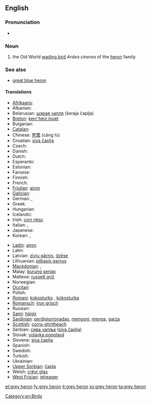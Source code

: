 ==English==
{{wikipedia}}

===Pronunciation===
* {{IPA|/ɡɻeɪ ˈhiɻɔn/}}

===Noun===
{{en-noun|head=[[grey]] [[heron]]}}

# the Old World [[wading bird]] ''Ardea cinerea'' of the [[heron]] family

===See also===
* [[great blue heron]]

====Translations====
{{rfc-level|Translations at L4+ not in L3 POS section|lang=en}}
{{trans-top|the Old World wading bird ''Ardea cinerea'' of the heron family}}
* [[Afrikaans]]: {{t|af|bloureier}}
* Albanian: {{t|sq|çapka e përhime}}
* Belarusian: [[шэрая чапля]] (šeraja čaplja) {{f}}
* [[Breton]]: [[kerc'heiz louet]]
* Bulgarian: {{t|bg|сива чапла|tr=siva čapla|f}}
* [[Catalan]]: {{t|ca|bernat pescaire|m}}
* Chinese: [[苍鹭]] (cāng lù)
* Croatian: [[siva čaplja]]
* Czech: {{t|cs|volavka popelavá}}
* Danish: {{t|da|fiskehejre}}
* Dutch: {{t+|nl|blauwe reiger|m}}
* Esperanto: {{t|eo|griza ardeo}}
* Estonian: {{t|et|hallhaigur}}
* Faroese: {{t|fo|hegri}}
* Finnish: {{t+|fi|harmaahaikara}}
* French: {{t|fr|héron cendré|m}}
* [[Friulian]]: [[airon]]
* [[Galician]]: {{t|gl|garza real|f}}
* German: {{t+|de|Graureiher|m}}, {{t+|de|Fischreiher|m}}
* Greek: {{t-|el|σταχτοτσικνιάς|m|tr=stachtotsikniás}}
* Hungarian: {{t-|hu|szürke gém}}
* Icelandic: {{t+|is|gráhegri}}
* Irish: [[corr réisc]]
* Italian: {{t|it|airone cenerino|m}}, {{t|it|ardea cinerea|f}}
* Japanese: {{t|ja|アオサギ|tr=aosagi}}
* Korean: {{t|ko|왜가리|tr=waegari}}, {{t|ko|푸른해오라기|tr=pureun-haeOragi}}
{{trans-mid}}
* [[Ladin]]: [[airon]]
* Latin: {{t|la|ardea cinerea|f}}
* Latvian: [[zivju gārnis]], [[dzēse]]
* Lithuanian: [[pilkasis garnys]]
* [[Macedonian]]: {{t|mk|гушар|tr=gúšar|m}}, {{t|mk|сива чапjа|tr=síva čapja|f}}
* Malay: [[burung seriap]]
* Maltese: [[russett griż]]
* Norwegian: {{t+|no|gråhegre}}
* [[Occitan]]: {{t|oc|bernat pescaire|m}}
* Polish: {{t|pl|czapla siwa|f}}
* [[Romani]]: [[kokosturko]] {{m}}, [[kokosturka]] {{f}}
* [[Romansch]]: [[irun grisch]]
* Russian: {{t|ru|серая цапля|tr=séraja tsáplja|f}}
* [[Sami]]: [[háigir]]
* [[Sardinian]]: [[perdigiorronadas]], [[mengoni]], [[menga]], [[garza]]
* [[Scottish]]: [[corra-ghritheach]]
* Serbian: [[сива чапља]] ([[siva čaplja]]) {{f}}
* Slovak: [[volavka popolavá]] {{f}}
* Slovene: [[siva čaplja]] {{f}}
* Spanish: {{t|es|garza real europea|f}}
* Swedish: {{t+|sv|gråhäger}}
* Turkish: {{t|tr|külrengi balıkçıl}}
* Ukrainian: {{t|uk|сiра чапля|tr=sipa čaplja}}
* [[Upper Sorbian]]: [[čapla]]
* Welsh: [[crëyr glas]]
* [[West Frisian]]: [[ielreager]]
{{trans-bottom}}

[[Category:en:Birds]]

[[et:grey heron]]
[[fy:grey heron]]
[[it:grey heron]]
[[sv:grey heron]]
[[ta:grey heron]]